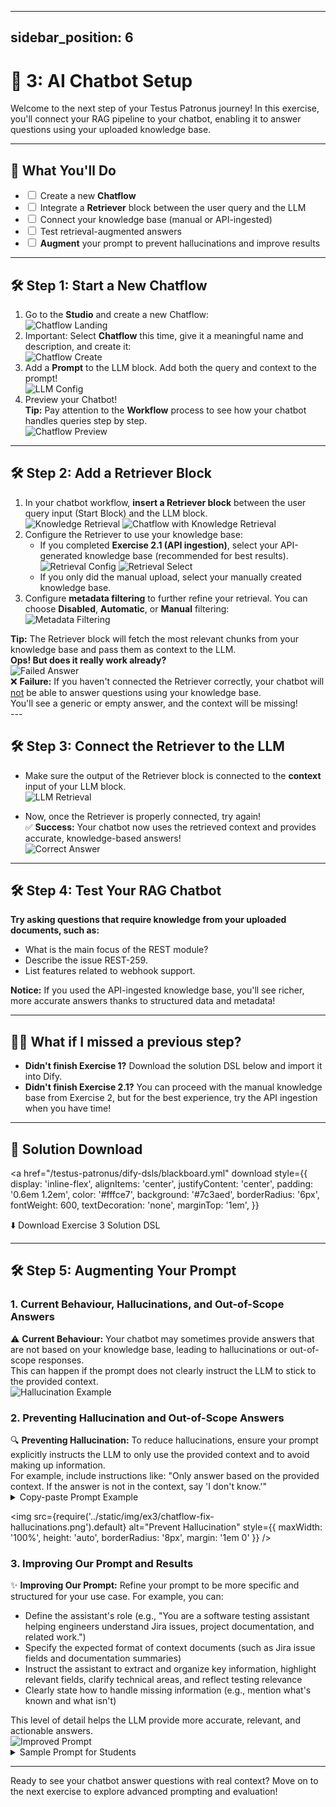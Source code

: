 
---
sidebar_position: 6
---

# 🤖 3: AI Chatbot Setup

Welcome to the next step of your Testus Patronus journey! In this exercise, you'll connect your RAG pipeline to your chatbot, enabling it to answer questions using your uploaded knowledge base.

---

## 🧩 What You'll Do

<div style={{ background: '#f3f0ff', border: '2px solid #7c3aed', borderRadius: '8px', padding: '1em 1.5em', marginBottom: '2em' }}>
  <ul style={{ listStyle: 'none', padding: 0, margin: 0 }}>
    <li><label><input type="checkbox" /> Create a new <b>Chatflow</b></label></li>
    <li><label><input type="checkbox" /> Integrate a <b>Retriever</b> block between the user query and the LLM</label></li>
    <li><label><input type="checkbox" /> Connect your knowledge base (manual or API-ingested)</label></li>
    <li><label><input type="checkbox" /> Test retrieval-augmented answers</label></li>
    <li><label><input type="checkbox" /> <b>Augment</b> your prompt to prevent hallucinations and improve results</label></li>
  </ul>
</div>

---

## 🛠️ Step 1: Start a New Chatflow

<ol style={{ marginBottom: '2em' }}>
  <li>
    Go to the <b>Studio</b> and create a new Chatflow:<br />
    <img src={require('../static/img/ex3/chatflow-landing.png').default} alt="Chatflow Landing" style={{ maxWidth: '100%', height: 'auto', borderRadius: '8px', margin: '1em 0' }} />
  </li>
  <li>
    Important: Select <b>Chatflow</b> this time, give it a meaningful name and description, and create it:<br />
    <img src={require('../static/img/ex3/chatflow-create.png').default} alt="Chatflow Create" style={{ maxWidth: '100%', height: 'auto', borderRadius: '8px', margin: '1em 0' }} />
  </li>
  <li>
    Add a <b>Prompt</b> to the LLM block. Add both the query and context to the prompt!<br />
    <img src={require('../static/img/ex3/chatflow-llm-config.png').default} alt="LLM Config" style={{ maxWidth: '100%', height: 'auto', borderRadius: '8px', margin: '1em 0' }} />
  </li>
  <li>
    Preview your Chatbot!<br />
    <div style={{ background: '#e0f2fe', border: '2px solid #38bdf8', borderRadius: '8px', padding: '0.8em 1.2em', margin: '1em 0' }}>
      <b>Tip:</b> Pay attention to the <b>Workflow</b> process to see how your chatbot handles queries step by step.
    </div>
    <img src={require('../static/img/ex3/chatflow-preview.png').default} alt="Chatflow Preview" style={{ maxWidth: '100%', height: 'auto', borderRadius: '8px', margin: '1em 0' }} />
  </li>
</ol>

---

## 🛠️ Step 2: Add a Retriever Block

<ol style={{ marginBottom: '2em' }}>
  <li>
    In your chatbot workflow, <b>insert a Retriever block</b> between the user query input (Start Block) and the LLM block.<br />
    <img src={require('../static/img/ex3/knowledge-retrieval.png').default} alt="Knowledge Retrieval" style={{ maxWidth: '100%', height: 'auto', borderRadius: '8px', margin: '1em 0' }} />
    <img src={require('../static/img/ex3/chatflow-with-knowledge-retrieval.png').default} alt="Chatflow with Knowledge Retrieval" style={{ maxWidth: '100%', height: 'auto', borderRadius: '8px', margin: '1em 0' }} />
  </li>
  <li>
    Configure the Retriever to use your knowledge base:
    <ul>
      <li>
        If you completed <b>Exercise 2.1 (API ingestion)</b>, select your API-generated knowledge base (recommended for best results).<br />
        <img src={require('../static/img/ex3/retrieval-config.png').default} alt="Retrieval Config" style={{ maxWidth: '100%', height: 'auto', borderRadius: '8px', margin: '1em 0' }} />
        <img src={require('../static/img/ex3/retrieval-select.png').default} alt="Retrieval Select" style={{ maxWidth: '100%', height: 'auto', borderRadius: '8px', margin: '1em 0' }} />
      </li>
      <li>If you only did the manual upload, select your manually created knowledge base.</li>
    </ul>
  </li>
  <li>
    Configure <b>metadata filtering</b> to further refine your retrieval. You can choose <b>Disabled</b>, <b>Automatic</b>, or <b>Manual</b> filtering:<br />
    <img src={require('../static/img/ex3/retrieval-metadata.png').default} alt="Metadata Filtering" style={{ maxWidth: '100%', height: 'auto', borderRadius: '8px', margin: '1em 0' }} />
  </li>
</ol>

<div style={{ background: '#fffbe8', border: '2px solid #facc15', borderRadius: '8px', padding: '0.8em 1.2em', margin: '1em 0' }}>
  <b>Tip:</b> The Retriever block will fetch the most relevant chunks from your knowledge base and pass them as context to the LLM.
</div>

<div style={{ background: '#f3f0ff', border: '2px solid #7c3aed', borderRadius: '8px', padding: '0.8em 1.2em', margin: '1em 0' }}>
  <b>Ops! But does it really work already?</b>
</div>
<img src={require('../static/img/ex3/chatflow-failed-answer.png').default} alt="Failed Answer" style={{ maxWidth: '100%', height: 'auto', borderRadius: '8px', margin: '1em 0' }} />
<div style={{ background: '#fef2f2', border: '2px solid #ef4444', borderRadius: '8px', padding: '1.2em 1.5em', margin: '1.5em 0', fontWeight: 600, color: '#b91c1c', fontSize: '1.1em' }}>
  <span style={{ fontSize: '1.3em', marginRight: '0.5em' }}>❌</span>
  <b>Failure:</b> If you haven't connected the Retriever correctly, your chatbot will <u>not</u> be able to answer questions using your knowledge base.<br />
  <span style={{ fontWeight: 400, color: '#991b1b' }}>You'll see a generic or empty answer, and the context will be missing!</span>
</div>
---

## 🛠️ Step 3: Connect the Retriever to the LLM

<ul>
  <li>
    Make sure the output of the Retriever block is connected to the <b>context</b> input of your LLM block.<br />
    <img src={require('../static/img/ex3/chatflow-llm-retrieval.png').default} alt="LLM Retrieval" style={{ maxWidth: '100%', height: 'auto', borderRadius: '8px', margin: '1em 0' }} />
  </li>
</ul>


<ul>
  <li>
    Now, once the Retriever is properly connected, try again!
    <div style={{ background: '#ecfdf5', border: '2px solid #22c55e', borderRadius: '8px', padding: '1.2em 1.5em', margin: '1.5em 0', fontWeight: 600, color: '#166534', fontSize: '1.1em' }}>
      <span style={{ fontSize: '1.3em', marginRight: '0.5em' }}>✅</span>
      <b>Success:</b> Your chatbot now uses the retrieved context and provides accurate, knowledge-based answers!
    </div>
    <img src={require('../static/img/ex3/chatflow-answer-correct.png').default} alt="Correct Answer" style={{ maxWidth: '100%', height: 'auto', borderRadius: '8px', margin: '1em 0' }} />
  </li>
</ul>

---

## 🛠️ Step 4: Test Your RAG Chatbot

<div style={{ background: '#f3f0ff', border: '2px solid #7c3aed', borderRadius: '8px', padding: '1em 1.5em', marginBottom: '2em' }}>
  <b>Try asking questions that require knowledge from your uploaded documents, such as:</b>
  <ul>
    <li>What is the main focus of the REST module?</li>
    <li>Describe the issue REST-259.</li>
    <li>List features related to webhook support.</li>
  </ul>
  <b>Notice:</b> If you used the API-ingested knowledge base, you'll see richer, more accurate answers thanks to structured data and metadata!
</div>

---

## 🧙‍♂️ What if I missed a previous step?

<div style={{ background: '#e0f2fe', border: '2px solid #38bdf8', borderRadius: '8px', padding: '0.8em 1.2em', margin: '1em 0' }}>
  <ul>
    <li><b>Didn't finish Exercise 1?</b> Download the solution DSL below and import it into Dify.</li>
    <li><b>Didn't finish Exercise 2.1?</b> You can proceed with the manual knowledge base from Exercise 2, but for the best experience, try the API ingestion when you have time!</li>
  </ul>
</div>

---

## 🧩 Solution Download

<a
  href="/testus-patronus/dify-dsls/blackboard.yml"
  download
  style={{
    display: 'inline-flex',
    alignItems: 'center',
    justifyContent: 'center',
    padding: '0.6em 1.2em',
    color: '#fffce7',
    background: '#7c3aed',
    borderRadius: '6px',
    fontWeight: 600,
    textDecoration: 'none',
    marginTop: '1em',
  }}
>
  ⬇️ Download Exercise 3 Solution DSL
</a>

---

## 🛠️ Step 5: Augmenting Your Prompt

### 1. Current Behaviour, Hallucinations, and Out-of-Scope Answers

<div style={{ background: '#fef2f2', border: '2px solid #ef4444', borderRadius: '8px', padding: '1.2em 1.5em', margin: '1.5em 0', fontWeight: 600, color: '#b91c1c', fontSize: '1.1em' }}>
  <span style={{ fontSize: '1.3em', marginRight: '0.5em' }}>⚠️</span>
  <b>Current Behaviour:</b> Your chatbot may sometimes provide answers that are not based on your knowledge base, leading to hallucinations or out-of-scope responses.<br />
  <span style={{ fontWeight: 400, color: '#991b1b' }}>This can happen if the prompt does not clearly instruct the LLM to stick to the provided context.</span>
</div>
<img src={require('../static/img/ex3/chatflow-answer-correct.png').default} alt="Hallucination Example" style={{ maxWidth: '100%', height: 'auto', borderRadius: '8px', margin: '1em 0' }} />

### 2. Preventing Hallucination and Out-of-Scope Answers

<div style={{ background: '#fffbe8', border: '2px solid #facc15', borderRadius: '8px', padding: '1.2em 1.5em', margin: '1.5em 0', fontWeight: 600, color: '#854d0e', fontSize: '1.1em' }}>
  <span style={{ fontSize: '1.3em', marginRight: '0.5em' }}>🔍</span>
  <b>Preventing Hallucination:</b> To reduce hallucinations, ensure your prompt explicitly instructs the LLM to only use the provided context and to avoid making up information.<br />
  <span style={{ fontWeight: 400, color: '#854d0e' }}>For example, include instructions like: "Only answer based on the provided context. If the answer is not in the context, say 'I don't know.'"</span>
</div>

<details>
  <summary style={{ fontWeight: 'bold', cursor: 'pointer', color: '#facc15' }}>Copy-paste Prompt Example</summary>
  <div style={{ margin: '1em 0' }}>
    <CodeBlock language="text">{`Answer in a clean, professional tone. Be concise but precise.
Only answer questions using the information provided in the context below.
If the context does not contain relevant information to answer the user's question, clearly say so.

Context:
{{#context#}}

User question:
{{#sys.query#}}
`}</CodeBlock>
  </div>
</details>

<img src={require('../static/img/ex3/chatflow-fix-hallucinations.png').default} alt="Prevent Hallucination" style={{ maxWidth: '100%', height: 'auto', borderRadius: '8px', margin: '1em 0' }} />

### 3. Improving Our Prompt and Results

<div style={{ background: '#ecfdf5', border: '2px solid #22c55e', borderRadius: '8px', padding: '1.2em 1.5em', margin: '1.5em 0', fontWeight: 600, color: '#166534', fontSize: '1.1em' }}>
  <span style={{ fontSize: '1.3em', marginRight: '0.5em' }}>✨</span>
  <b>Improving Our Prompt:</b> Refine your prompt to be more specific and structured for your use case. For example, you can:
  <ul style={{ fontWeight: 400, color: '#166534', marginTop: '0.7em' }}>
    <li>Define the assistant's role (e.g., "You are a software testing assistant helping engineers understand Jira issues, project documentation, and related work.")</li>
    <li>Specify the expected format of context documents (such as Jira issue fields and documentation summaries)</li>
    <li>Instruct the assistant to extract and organize key information, highlight relevant fields, clarify technical areas, and reflect testing relevance</li>
    <li>Clearly state how to handle missing information (e.g., mention what's known and what isn't)</li>
  </ul>
  This level of detail helps the LLM provide more accurate, relevant, and actionable answers.
</div>
<img src={require('../static/img/ex3/chatflow-prompt.png').default} alt="Improved Prompt" style={{ maxWidth: '100%', height: 'auto', borderRadius: '8px', margin: '1em 0' }} />

<details>
  <summary style={{ fontWeight: 'bold', cursor: 'pointer', color: '#7c3aed' }}>Sample Prompt for Students</summary>
  <div style={{ background: '#f3f0ff', border: '2px solid #7c3aed', borderRadius: '8px', padding: '1em 1.5em', margin: '1em 0' }}>
    <CodeBlock language="text">{`
You are a software testing assistant helping engineers understand Jira issues, project documentation, and related work.

Context documents are formatted like this:

- Jira issues follow this structure:
  Jira Issue: <KEY>
  Project: <project name>
  Type: <Bug | Feature | Task>
  Status: <Open | Closed | etc.>
  Assignee: <Name or Unassigned>
  Created: <date>
  Updated: <date>

  Summary: <short summary>

  Description:
  <full description>

- Summaries and technical documentation may also include:
  Summary, Contributors, Assignees, Reporters, Issue Count, Type.

Use this format to extract and organize key information when answering.

Your reply should:
- Provide a concise, professional summary of the issue or topic
- Highlight relevant fields (summary, type, status, assignee, etc.)
- Mention related issues or documentation when available
- Clarify technical areas (e.g. endpoints, APIs, modules)
- Reflect relevance for testing (e.g. requires new test case, linked to bug, feature readiness)

If information is missing, mention what's known and what isn't.

Context:
{{#context#}}

User question:
{{#sys.query#}}
`}</CodeBlock>
  </div>
</details>

---

Ready to see your chatbot answer questions with real context? Move on to the next exercise to explore advanced prompting and evaluation! 